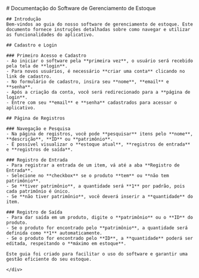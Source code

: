 
<div className='markdown-container'>
	<div className="markdown-body">
	# Documentação do Software de Gerenciamento de Estoque

    ## Introdução
    Bem-vindos ao guia do nosso software de gerenciamento de estoque. Este documento fornece instruções detalhadas sobre como navegar e utilizar as funcionalidades do aplicativo.

    ## Cadastro e Login

    ### Primeiro Acesso e Cadastro
    - Ao iniciar o software pela **primeira vez**, o usuário será recebido pela tela de **login**.
    - Para novos usuários, é necessário **criar uma conta** clicando no link de cadastro.
    - No formulário de cadastro, insira seu **nome**, **email** e **senha**.
    - Após a criação da conta, você será redirecionado para a **página de login**.
    - Entre com seu **email** e **senha** cadastrados para acessar o aplicativo.

    ## Página de Registros

    ### Navegação e Pesquisa
    - Na página de registros, você pode **pesquisar** itens pelo **nome**, **descrição**, **ID** ou **patrimônio**.
    - É possível visualizar o **estoque atual**, **registros de entrada** e **registros de saída**.

    ### Registro de Entrada
    - Para registrar a entrada de um item, vá até a aba **Registro de Entrada**.
    - Selecione no **checkbox** se o produto **tem** ou **não tem patrimônio**.
    - Se **tiver patrimônio**, a quantidade será **1** por padrão, pois cada patrimônio é único.
    - Se **não tiver patrimônio**, você deverá inserir a **quantidade** do item.

    ### Registro de Saída
    - Para dar saída em um produto, digite o **patrimônio** ou o **ID** do produto.
    - Se o produto for encontrado pelo **patrimônio**, a quantidade será definida como **1** automaticamente.
    - Se o produto for encontrado pelo **ID**, a **quantidade** poderá ser editada, respeitando o **máximo em estoque**.

    Este guia foi criado para facilitar o uso do software e garantir uma gestão eficiente do seu estoque.

    </div>

</div>
